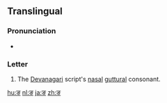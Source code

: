 {{Devanagari character info|hex=919|name=DEVANAGARI LETTER NGA|image=[[File:Deva-ङ-order.gif|100px]]}}
{{also|ड|ड़|इ}}
==Translingual==

===Pronunciation===
* {{IPA|/ŋə/|lang=mul}} {{qualifier|may vary by language}}

===Letter===
{{mul-Deva|ṅa}}

# The [[Devanagari]] script's [[nasal]] [[guttural]] consonant.

[[hu:ङ]]
[[nl:ङ]]
[[ja:ङ]]
[[zh:ङ]]